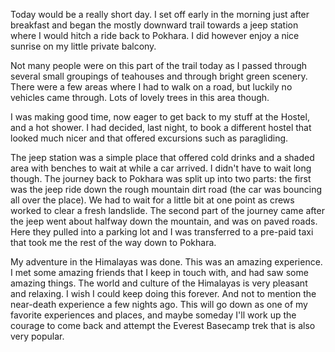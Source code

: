 Today would be a really short day. I set off early in the morning just after
breakfast and began the mostly downward trail towards a jeep station where
I would hitch a ride back to Pokhara. I did however enjoy a nice sunrise on my
little private balcony.

Not many people were on this part of the trail today as I passed through
several small groupings of teahouses and through bright green scenery. There were
a few areas where I had to walk on a road, but luckily no vehicles came through.
Lots of lovely trees in this area though.

I was making good time, now eager to get back to my stuff at the Hostel, and a
hot shower. I had decided, last night, to book a different hostel that looked
much nicer and that offered excursions such as paragliding.

The jeep station was a simple place that offered cold drinks and a shaded area
with benches to wait at while a car arrived. I didn't have to wait long though.
The journey back to Pokhara was split up into two parts: the first was the
jeep ride down the rough mountain dirt road (the car was bouncing all over
the place). We had to wait for a little bit at one point as crews worked to clear
a fresh landslide. The second part of the journey came after the jeep went about
halfway down the mountain, and was on paved roads. Here they pulled into a
parking lot and I was transferred to a pre-paid taxi that took me the rest of
the way down to Pokhara.

My adventure in the Himalayas was done. This was an amazing experience. I met
some amazing friends that I keep in touch with, and had saw some amazing things.
The world and culture of the Himalayas is very pleasant and relaxing. I wish
I could keep doing this forever. And not to mention the near-death experience a
few nights ago. This will go down as one of my favorite experiences and places,
and maybe someday I'll work up the courage to come back and attempt the Everest
Basecamp trek that is also very popular.

